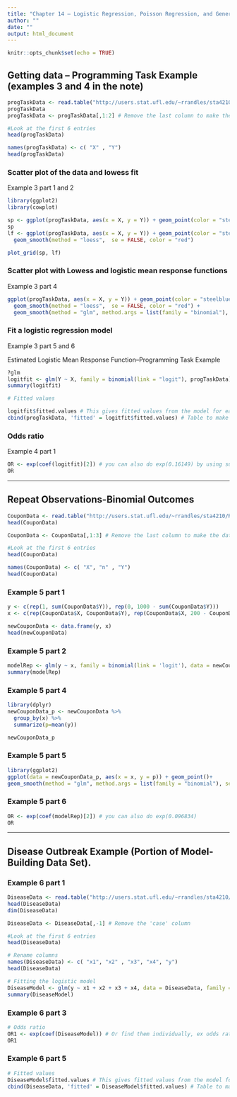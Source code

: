 ```yaml
---
title: "Chapter 14 – Logistic Regression, Poisson Regression, and Generalized Linear Models"
author: ""
date: ""
output: html_document
---
```


```r
knitr::opts_chunk$set(echo = TRUE)
```

## Getting data -- Programming Task Example (examples 3 and 4 in the note)

```r
progTaskData <- read.table("http://users.stat.ufl.edu/~rrandles/sta4210/Rclassnotes/data/textdatasets/KutnerData/Chapter%2014%20Data%20Sets/CH14TA01.txt", sep ="" , header = FALSE)
progTaskData
progTaskData <- progTaskData[,1:2] # Remove the last column to make the data set more practical

#Look at the first 6 entries
head(progTaskData)

names(progTaskData) <- c( "X" , "Y")
head(progTaskData)
```




### Scatter plot of the data and lowess fit

Example 3 part 1 and 2

```r
library(ggplot2)
library(cowplot)

sp <- ggplot(progTaskData, aes(x = X, y = Y)) + geom_point(color = "steelblue") + theme_bw() 
sp
lf <- ggplot(progTaskData, aes(x = X, y = Y)) + geom_point(color = "steelblue") + theme_bw() +
  geom_smooth(method = "loess",  se = FALSE, color = "red") 

plot_grid(sp, lf)


```



### Scatter plot with Lowess and logistic mean response functions

Example 3 part 4

```r

ggplot(progTaskData, aes(x = X, y = Y)) + geom_point(color = "steelblue") + theme_bw() +
  geom_smooth(method = "loess",  se = FALSE, color = "red") + 
  geom_smooth(method = "glm", method.args = list(family = "binomial"), se = FALSE, color = "steelblue")

```

### Fit a  logistic regression model

Example 3 part 5 and 6

Estimated Logistic Mean Response Function–Programming Task Example

```r
?glm
logitfit <- glm(Y ~ X, family = binomial(link = "logit"), progTaskData)
summary(logitfit)

# Fitted values

logitfit$fitted.values # This gives fitted values from the model for each case
cbind(progTaskData, 'fitted' = logitfit$fitted.values) # Table to make it easier to read

```

### Odds ratio

Example 4 part 1

```r

OR <- exp(coef(logitfit)[2]) # you can also do exp(0.16149) by using summary(logitfit) output
OR
```

***

## Repeat Observations-Binomial Outcomes

```r
CouponData <- read.table("http://users.stat.ufl.edu/~rrandles/sta4210/Rclassnotes/data/textdatasets/KutnerData/Chapter%2014%20Data%20Sets/CH14TA02.txt", sep ="" , header = FALSE)
head(CouponData)

CouponData <- CouponData[,1:3] # Remove the last column to make the data set more practical

#Look at the first 6 entries
head(CouponData)

names(CouponData) <- c( "X", "n" , "Y")
head(CouponData)
```


### Example 5 part 1 

```r
y <- c(rep(1, sum(CouponData$Y)), rep(0, 1000 - sum(CouponData$Y)))
x <- c(rep(CouponData$X, CouponData$Y), rep(CouponData$X, 200 - CouponData$Y))

newCouponData <- data.frame(y, x)
head(newCouponData)
```


### Example 5 part 2

```r

modelRep <- glm(y ~ x, family = binomial(link = 'logit'), data = newCouponData)
summary(modelRep)
```

### Example 5 part 4

```r

library(dplyr)
newCouponData_p <- newCouponData %>%
  group_by(x) %>%
  summarize(p=mean(y))

newCouponData_p
```



### Example 5 part 5

```r
library(ggplot2)
ggplot(data = newCouponData_p, aes(x = x, y = p)) + geom_point()+
geom_smooth(method = "glm", method.args = list(family = "binomial"), se = FALSE, color = "steelblue") + theme_bw()
```


### Example 5 part 6

```r
OR <- exp(coef(modelRep)[2]) # you can also do exp(0.096834)
OR
```


***

## Disease Outbreak Example (Portion of Model-Building Data Set).

### Example 6 part 1

```r
DiseaseData <- read.table("http://users.stat.ufl.edu/~rrandles/sta4210/Rclassnotes/data/textdatasets/KutnerData/Chapter%2014%20Data%20Sets/CH14TA03.txt", sep ="" , header = FALSE)
head(DiseaseData)
dim(DiseaseData)

DiseaseData <- DiseaseData[,-1] # Remove the 'case' column

#Look at the first 6 entries
head(DiseaseData)

# Rename columns
names(DiseaseData) <- c( "x1", "x2" , "x3", "x4", "y")
head(DiseaseData)

# Fitting the logistic model
DiseaseModel <- glm(y ~ x1 + x2 + x3 + x4, data = DiseaseData, family = binomial(link = 'logit'))
summary(DiseaseModel)
```

### Example 6 part 3

```r
# Odds ratio
OR1 <- exp(coef(DiseaseModel)) # Or find them individually, ex odds ratio for x1 is  exp(coef(DiseaseModel)[2]) 
OR1
```


### Example 6 part 5

```r

# Fitted values
DiseaseModel$fitted.values # This gives fitted values from the model for each case
cbind(DiseaseData, 'fitted' = DiseaseModel$fitted.values) # Table to make it easier to read
```



















